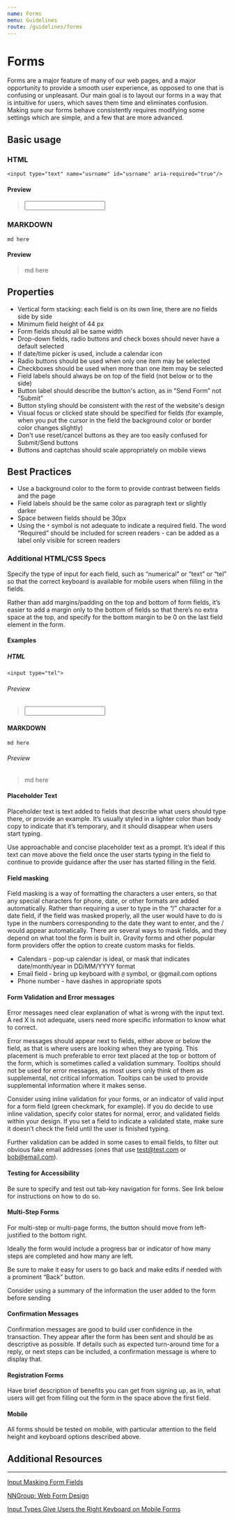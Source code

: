 ```yaml
---
name: Forms
menu: Guidelines
route: /guidelines/forms
---
```


# Forms

Forms are a major feature of many of our web pages, and a major opportunity to provide a smooth user 
experience, as opposed to one that is confusing or unpleasant. Our main goal is to layout our forms 
in a way that is intuitive for users, which saves them time and eliminates confusion. Making sure 
our forms behave consistently requires modifying some settings which are simple, and a few that are more advanced.

## Basic usage

### HTML

`<input type="text" name="usrname" id="usrname" aria-required="true"/>`

#### Preview

> <input type="text" name="usrname" id="usrname" aria-required="true"/>

### MARKDOWN 

`md here`

#### Preview

> md here

## Properties

* Vertical form stacking: each field is on its own line, there are no fields side by side
* Minimum field height of 44 px
* Form fields should all be same width
* Drop-down fields, radio buttons and check boxes should never have a default selected
* If date/time picker is used, include a calendar icon
* Radio buttons should be used when only one item may be selected
* Checkboxes should be used when more than one item may be selected
* Field labels should always be on top of the field (not below or to the side)
* Button label should describe the button's action, as in “Send Form” not “Submit”
* Button styling should be consistent with the rest of the website's design
* Visual focus or clicked state should be specified for fields (for example, when you put the cursor in the field the background color or border color changes slightly)
* Don't use reset/cancel buttons as they are too easily confused for Submit/Send buttons
* Buttons and captchas should scale appropriately on mobile views

## Best Practices

* Use a background color to the form to provide contrast between fields and the page
* Field labels should be the same color as paragraph text or slightly darker
* Space between fields should be 30px
* Using the `*` symbol is not adequate to indicate a required field. The word “Required” should be included for screen readers - can be added as a label only visible for screen readers

### Additional HTML/CSS Specs

Specify the type of input for each field, such as “numerical” or “text” or “tel” so that the correct keyboard is available for mobile users when filling in the fields.

Rather than add margins/padding on the top and bottom of form fields, it’s easier to add a margin only to the bottom of fields so that there’s no extra space at the top, and specify for the bottom margin to be 0 on the last field element in the form.

#### Examples

##### HTML

`<input type="tel">`

###### Preview

> <input type="tel">

#### MARKDOWN 

`md here`

###### Preview

> md here

#### Placeholder Text

Placeholder text is text added to fields that describe what users should type there, or provide an example. It’s usually styled in a lighter color than body copy to indicate that it’s temporary, and it should disappear when users start typing.

Use approachable and concise placeholder text as a prompt. It’s ideal if this text can move above the field once the user starts typing in the field to continue to provide guidance after the user has started filling in the field.

#### Field masking

Field masking is a way of formatting the characters a user enters, so that any special characters for phone, date, or other formats are added automatically. Rather than requiring a user to type in the “/” character for a date field, if the field was masked properly, all the user would have to do is type in the numbers corresponding to the date they want to enter, and the / would appear automatically. There are several ways to mask fields, and they depend on what tool the form is built in. Gravity forms and other popular form providers offer the option to create custom masks for fields.

* Calendars - pop-up calendar is ideal, or mask that indicates date/month/year in DD/MM/YYYY format
* Email field - bring up keyboard with `@` symbol, or @gmail.com options
* Phone number - have dashes in appropriate spots

#### Form Validation and Error messages

Error messages need clear explanation of what is wrong with the input text. A red X is not adequate, users need more specific information to know what to correct.

Error messages should appear next to fields, either above or below the field, as that is where users are looking when they are typing. This placement is much preferable to error text placed at the top or bottom of the form, which is sometimes called a validation summary. Tooltips should not be used for error messages, as most users only think of them as supplemental, not critical information. Tooltips can be used to provide supplemental information where it makes sense.

Consider using inline validation for your forms, or an indicator of valid input for a form field (green checkmark, for example). If you do decide to use inline validation, specify color states for normal, error, and validated fields within your design.
If you set a field to indicate a validated state, make sure it doesn’t check the field until the user is finished typing.

Further validation can be added in some cases to email fields, to filter out obvious fake email addresses (ones that use test@test.com or bob@email.com).

#### Testing for Accessibility

Be sure to specify and test out tab-key navigation for forms. See link below for instructions on how to do so.

#### Multi-Step Forms

For multi-step or multi-page forms, the button should move from left-justified to the bottom right.

Ideally the form would include a progress bar or indicator of how many steps are completed and how many are left.

Be sure to make it easy for users to go back and make edits if needed with a prominent “Back” button.

Consider using a summary of the information the user added to the form before sending

#### Confirmation Messages

Confirmation messages are good to build user confidence in the transaction. They appear after the form has been sent and should be as descriptive as possible. If details such as expected turn-around time for a reply, or next steps can be included, a confirmation message is where to display that. 

#### Registration Forms

Have brief description of benefits you can get from signing up, as in, what users will get from filling out the form in the space above the first field.

#### Mobile

All forms should be tested on mobile, with particular attention to the field height and keyboard options described above.

## Additional Resources
---

[Input Masking Form Fields](https://baymard.com/blog/input-masking-form-field "input masking form fields")

[NNGroup: Web Form Design](https://www.nngroup.com/articles/web-form-design/ "NNGroup: Web Form Design")

[Input Types Give Users the Right Keyboard on Mobile Forms](https://uxmovement.com/mobile/input-types-give-users-the-right-keyboard-on-mobile-forms/ "Input Types define mobile keyboard defaults")
